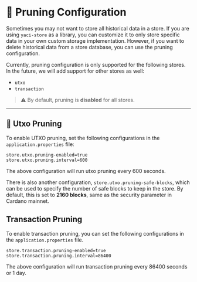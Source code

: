 &nbsp;

# 🧹 Pruning Configuration

Sometimes you may not want to store all historical data in a store. If you are using `yaci-store` as a library, you can customize it to only store specific data in your own custom storage implementation. However, if you want to delete historical data from a store database, you can use the pruning configuration.

Currently, pruning configuration is only supported for the following stores. In the future, we will add support for other stores as well:

- `utxo`
- `transaction`

> ⚠️ By default, pruning is **disabled** for all stores.

---

## 🔸 Utxo Pruning

To enable UTXO pruning, set the following configurations in the `application.properties` file:

```properties
store.utxo.pruning-enabled=true
store.utxo.pruning.interval=600
``` 

The above configuration will run utxo pruning every 600 seconds.

There is also another configuration, `store.utxo.pruning-safe-blocks`, which can be used to specify the number of safe blocks to keep in the store. By default, this is set to **2160 blocks**, same as the security parameter in Cardano mainnet.

## Transaction Pruning

To enable transaction pruning, you can set the following configurations in the `application.properties` file.

```properties
store.transaction.pruning-enabled=true
store.transaction.pruning.interval=86400
```
The above configuration will run transaction pruning every 86400 seconds or 1 day.

